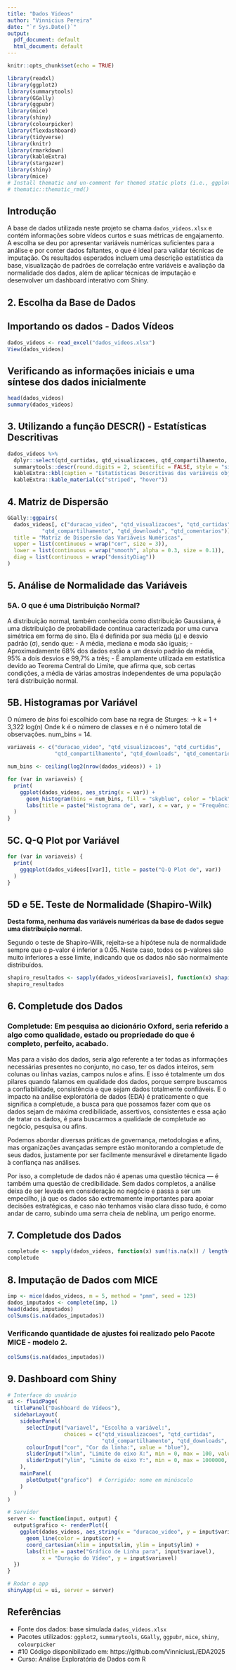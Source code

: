 ---
title: "Dados Videos"
author: "Vinnicius Pereira"
date: "`r Sys.Date()`"
output:
  pdf_document: default
  html_document: default
---

```{r setup, include=FALSE}
knitr::opts_chunk$set(echo = TRUE)
```

```{r importando bibliotecas, echo=TRUE, warning=FALSE}
library(readxl)
library(ggplot2)
library(summarytools)
library(GGally)
library(ggpubr)
library(mice)
library(shiny)
library(colourpicker)
library(flexdashboard)
library(tidyverse)
library(knitr)
library(rmarkdown)
library(kableExtra)
library(stargazer)
library(shiny)
library(mice)
# Install thematic and un-comment for themed static plots (i.e., ggplot2)
# thematic::thematic_rmd()
```

## Introdução

A base de dados utilizada neste projeto se chama `dados_videos.xlsx` e contém informações sobre vídeos curtos e suas métricas de engajamento. A escolha se deu por apresentar variáveis numéricas suficientes para a análise e por conter dados faltantes, o que é ideal para validar técnicas de imputação. Os resultados esperados incluem uma descrição estatística da base, visualização de padrões de correlação entre variáveis e avaliação da normalidade dos dados, além de aplicar técnicas de imputação e desenvolver um dashboard interativo com Shiny.

## 2. Escolha da Base de Dados

## Importando os dados - Dados Vídeos

```{r importando os dados, echo=TRUE, warning=FALSE}
dados_videos <- read_excel("dados_videos.xlsx")
View(dados_videos)
```

## Verificando as informações iniciais e uma síntese dos dados inicialmente

```{r leitura_dados, warning=FALSE}
head(dados_videos)
summary(dados_videos)
```

## 3. Utilizando a função DESCR() - Estatísticas Descritivas

```{r estatisticas_descritivas, message=FALSE, paged.print=FALSE, warning=FALSE}
dados_videos %>%
  dplyr::select(qtd_curtidas, qtd_visualizacoes, qtd_compartilhamento, qtd_downloads, qtd_comentarios) %>%
  summarytools::descr(round.digits = 2, scientific = FALSE, style = "simple", transpose = TRUE) %>%
  kableExtra::kbl(caption = "Estatísticas Descritivas das variáveis objetivo") %>%
  kableExtra::kable_material(c("striped", "hover"))
```

## 4. Matriz de Dispersão

```{r matriz_dispersao, echo=FALSE, fig.height=10, fig.width=10, message=FALSE, warning=FALSE}
GGally::ggpairs(
  dados_videos[, c("duracao_video", "qtd_visualizacoes", "qtd_curtidas", 
           "qtd_compartilhamento", "qtd_downloads", "qtd_comentarios")],
  title = "Matriz de Dispersão das Variáveis Numéricas",
  upper = list(continuous = wrap("cor", size = 3)),
  lower = list(continuous = wrap("smooth", alpha = 0.3, size = 0.1)),
  diag = list(continuous = wrap("densityDiag"))
)
```

## 5. Análise de Normalidade das Variáveis

### 5A. O que é uma Distribuição Normal?

A distribuição normal, também conhecida como distribuição Gaussiana, é uma distribuição de probabilidade contínua caracterizada por uma curva simétrica em forma de sino. Ela é definida por sua média (μ) e desvio padrão (σ), sendo que: - A média, mediana e moda são iguais; - Aproximadamente 68% dos dados estão a um desvio padrão da média, 95% a dois desvios e 99,7% a três; - É amplamente utilizada em estatística devido ao Teorema Central do Limite, que afirma que, sob certas condições, a média de várias amostras independentes de uma população terá distribuição normal.

## 5B. Histogramas por Variável

O número de *bins* foi escolhido com base na regra de Sturges: → k = 1 + 3,322 log(n) Onde k é o número de classes e n é o número total de observações. num_bins = 14.

```{r histogramas_variaveis, warning=FALSE}
variaveis <- c("duracao_video", "qtd_visualizacoes", "qtd_curtidas", 
               "qtd_compartilhamento", "qtd_downloads", "qtd_comentarios")

num_bins <- ceiling(log2(nrow(dados_videos)) + 1)

for (var in variaveis) {
  print(
    ggplot(dados_videos, aes_string(x = var)) +
      geom_histogram(bins = num_bins, fill = "skyblue", color = "black") +
      labs(title = paste("Histograma de", var), x = var, y = "Frequência")
  )
}
```

## 5C. Q-Q Plot por Variável

```{r qqplot_variaveis, warning=FALSE}
for (var in variaveis) {
  print(
    ggqqplot(dados_videos[[var]], title = paste("Q-Q Plot de", var))
  )
}
```

## 5D e 5E. Teste de Normalidade (Shapiro-Wilk)

**Desta forma, nenhuma das variáveis numéricas da base de dados segue uma distribuição normal.**

Segundo o teste de Shapiro-Wilk, rejeita-se a hipótese nula de normalidade sempre que o p-valor é inferior a 0.05. Neste caso, todos os p-valores são muito inferiores a esse limite, indicando que os dados não são normalmente distribuídos.

```{r teste_normalidade_shapiro, warning=FALSE}
shapiro_resultados <- sapply(dados_videos[variaveis], function(x) shapiro.test(x)$p.value)
shapiro_resultados
```

## 6. Completude dos Dados

### Completude: Em pesquisa ao dicionário Oxford, seria referido a algo como qualidade, estado ou propriedade do que é completo, perfeito, acabado.

Mas para a visão dos dados, seria algo referente a ter todas as informações necessárias presentes no conjunto, no caso, ter os dados inteiros, sem colunas ou linhas vazias, campos nulos e afins. E isso é totalmente um dos pilares quando falamos em qualidade dos dados, porque sempre buscamos a confiabilidade, consistência e que sejam dados totalmente confiáveis. E o impacto na análise exploratória de dados (EDA) é praticamente o que significa a completude, a busca para que possamos fazer com que os dados sejam de máxima credibilidade, assertivos, consistentes e essa ação de tratar os dados, é para buscarmos a qualidade de completude ao negócio, pesquisa ou afins.

Podemos abordar diversas práticas de governança, metodologias e afins, mas organizações avançadas sempre estão monitorando a completude de seus dados, justamente por ser facilmente mensurável e diretamente ligado à confiança nas análises.

Por isso, a completude de dados não é apenas uma questão técnica — é também uma questão de credibilidade. Sem dados completos, a análise deixa de ser levada em consideração no negócio e passa a ser um empecilho, já que os dados são extremamente importantes para apoiar decisões estratégicas, e caso não tenhamos visão clara disso tudo, é como andar de carro, subindo uma serra cheia de neblina, um perigo enorme.

## 7. Completude dos Dados
```{r completude_variaveis, warning=FALSE}
completude <- sapply(dados_videos, function(x) sum(!is.na(x)) / length(x))
completude
```

## 8. Imputação de Dados com MICE

```{r imputacao_mice, warning=FALSE}
imp <- mice(dados_videos, m = 5, method = "pmm", seed = 123)
dados_imputados <- complete(imp, 1)
head(dados_imputados)
colSums(is.na(dados_imputados))
```
### Verificando quantidade de ajustes foi realizado pelo Pacote MICE - modelo 2.
```{r imputacao_qtd_mice, warning=FALSE}
colSums(is.na(dados_imputados))
```

## 9. Dashboard com Shiny

```{r dashboard_shiny, eval=FALSE}
# Interface do usuário
ui <- fluidPage(
  titlePanel("Dashboard de Vídeos"),
  sidebarLayout(
    sidebarPanel(
      selectInput("variavel", "Escolha a variável:", 
                  choices = c("qtd_visualizacoes", "qtd_curtidas", 
                              "qtd_compartilhamento", "qtd_downloads", "qtd_comentarios")),
      colourInput("cor", "Cor da linha:", value = "blue"),
      sliderInput("xlim", "Limite do eixo X:", min = 0, max = 100, value = c(0, 100)),
      sliderInput("ylim", "Limite do eixo Y:", min = 0, max = 1000000, value = c(0, 500000))
    ),
    mainPanel(
      plotOutput("grafico")  # Corrigido: nome em minúsculo
    )
  )
)

# Servidor
server <- function(input, output) {
  output$grafico <- renderPlot({
    ggplot(dados_videos, aes_string(x = "duracao_video", y = input$variavel)) +
      geom_line(color = input$cor) +
      coord_cartesian(xlim = input$xlim, ylim = input$ylim) +
      labs(title = paste("Gráfico de Linha para", input$variavel),
           x = "Duração do Vídeo", y = input$variavel)
  })
}

# Rodar o app
shinyApp(ui = ui, server = server)
```

## Referências

-   Fonte dos dados: base simulada `dados_videos.xlsx`
-   Pacotes utilizados: `ggplot2`, `summarytools`, `GGally`, `ggpubr`, `mice`, `shiny`, `colourpicker`
-   #10 Código disponibilizado em: https://github.com/VinniciusL/EDA2025
-   Curso: Análise Exploratória de Dados com R
